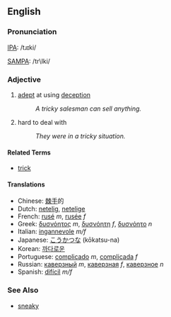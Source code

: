 ==English==
===Pronunciation===
[[IPA]]: /tɹɪki/

[[SAMPA]]: /tr\Iki/

===Adjective===
# [[adept]] at using [[deception]]
#: ''A tricky salesman can sell anything.''
# hard to deal with
#: ''They were in a tricky situation.''

====Related Terms====
*[[trick]]

====Translations====
*Chinese: [[棘手]]的
*Dutch: [[netelig]], [[netelige]]
*French: [[rusé]] ''m'', [[rusée]] ''f''
*Greek: [[δυσνόητος]] ''m'', [[δυσνόητη]] ''f'', [[δυσνόητο]] ''n''
*Italian: [[ingannevole]] ''m/f''
*Japanese: [[こうかつ]]な (kōkatsu-na)
*Korean: [[까다로운]]
*Portuguese: [[complicado]] ''m'', [[complicada]] ''f''
*Russian: [[каверзный]] ''m'', [[каверзная]] ''f'', [[каверзное]] ''n''
*Spanish: [[difícil]] ''m/f''

===See Also===
*[[sneaky]]